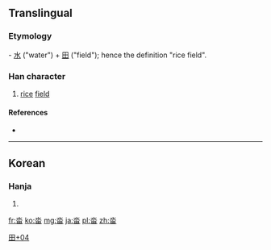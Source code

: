 ==Translingual==

===Etymology===
{{liushu|ic}} - [[水]] ("water") + [[田]] ("field"); hence the definition "rice field".

===Han character===
{{Han char|rn=102|rad=田|as=04|sn=9|four=12603|canj=EW,XEW|ids=⿱水田}}

# [[rice]] [[field]]

====References====
* {{Han ref|kx=0760.341|dkj=|dj=1170.170|hdz=42533.061|uh=7553|ud=30035|bh=|bd=}}

----

==Korean==

===Hanja===
{{ko-hanja|hangeul=[[답]]|eumhun=논|rv=dap|mr=tap|y=tap}}

# {{defn|lang=ko|sort=田04}}

[[Category:Korean-only CJKV Characters|田+04]]

[[fr:畓]]
[[ko:畓]]
[[mg:畓]]
[[ja:畓]]
[[pl:畓]]
[[zh:畓]]